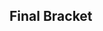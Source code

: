 {{DISPLAYTITLE:NorCal Regionals 2013}}{{SetGame|melee}}
{{tabs static
|name1=Overview
|link1=NorCal Regionals/2013
|name2=Singles Pools
|link2=NorCal Regionals/2013/Singles Pools
|name3=Singles Bracket
|link3=NorCal Regionals/2013/Singles Bracket
|This=3
}}
<onlyinclude>
==Final Bracket==
{{4DE4SSmwBracket
|tourneylink=NorCal Regionals/2013
|tourneyname=NorCal Regionals 2013
|l1placement=7-8
|l2placement=5-6
|l3placement=4
|l4placement=3
|r5loserplacement=2
|r5winnerplacement=1
|disableheads=true
|column-width=140
|export_score=true

<!-- WINNERS BRACKET -->
|r2m1p1=PewPewU |r2m1p1flag=us |r2m1p1score=2
|r2m1p2=Mango |r2m1p2flag=us |r2m1p2score=1
|r2m1win=1
|r2m1p1char1=marth |r2m1p2char1=falco |r2m1p1stock1=0 |r2m1p2stock1=2 |r2m1win1=2 |r2m1stage1=Battlefield
|r2m1p1char2=marth |r2m1p2char2=falco |r2m1p1stock2=1 |r2m1p2stock2=0 |r2m1win2=1 |r2m1stage2=Pokémon Stadium
|r2m1p1char3=marth |r2m1p2char3=cf |r2m1p1stock3=1 |r2m1p2stock3=0 |r2m1win3=1 |r2m1stage3=Dream Land
|r2m1date=April 27, 2013
|r2m1details={{BracketMatchDetails|reddit=|comment=|vod=https://youtu.be/-FsDtCQCJRs}}

|r2m2p1=Westballz |r2m2p1flag=us |r2m2p1score=1
|r2m2p2=Hungrybox |r2m2p2flag=us |r2m2p2score=2
|r2m2win=2
|r2m2p1char1=falco |r2m2p2char1=jigglypuff |r2m2p1stock1=0 |r2m2p2stock1=3 |r2m2win1=2 |r2m2stage1=Dream Land
|r2m2p1char2=fox |r2m2p2char2=jigglypuff |r2m2p1stock2=1 |r2m2p2stock2=0 |r2m2win2=1 |r2m2stage2=Yoshi's Story
|r2m2p1char3=fox |r2m2p2char3=jigglypuff |r2m2p1stock3=0 |r2m2p2stock3=2 |r2m2win3=2 |r2m2stage3=Fountain of Dreams
|r2m2date=April 27, 2013
|r2m2details={{BracketMatchDetails|reddit=|comment=|vod=https://youtu.be/3JXphir0Rr4}}

|r4m1p1=PewPewU |r4m1p1flag=us |r4m1p1score=0
|r4m1p2=Hungrybox |r4m1p2flag=us |r4m1p2score=3
|r4m1win=2
|r4m1p1char1=marth |r4m1p2char1=jigglypuff |r4m1p1stock1=0 |r4m1p2stock1=1 |r4m1win1=2 |r4m1stage1=Battlefield
|r4m1p1char2=marth |r4m1p2char2=jigglypuff |r4m1p1stock2=0 |r4m1p2stock2=1 |r4m1win2=2 |r4m1stage2=Yoshi's Story
|r4m1p1char3=marth |r4m1p2char3=jigglypuff |r4m1p1stock3=0 |r4m1p2stock3=1 |r4m1win3=2 |r4m1stage3=Yoshi's Story
|r4m1date=April 27, 2013
|r4m1details={{BracketMatchDetails|reddit=|comment=|vod=https://youtu.be/rRD4xvaREds}}

<!-- LOSERS BRACKET -->
|l1m1p1=Zhu |l1m1p1flag=us |l1m1p1score=1
|l1m1p2=S2J |l1m1p2flag=us |l1m1p2score=2
|l1m1win=2
|l1m1p1char1=falco |l1m1p2char1=cf |l1m1p1stock1=0 |l1m1p2stock1=1 |l1m1win1=2 |l1m1stage1=Battlefield
|l1m1p1char2=falco |l1m1p2char2=cf |l1m1p1stock2=1 |l1m1p2stock2=0 |l1m1win2=1 |l1m1stage2=Battlefield
|l1m1p1char3=falco |l1m1p2char3=cf |l1m1p1stock3=0 |l1m1p2stock3=1 |l1m1win3=2 |l1m1stage3=Pokémon Stadium
|l1m1date=April 27, 2013
|l1m1details={{BracketMatchDetails|reddit=|comment=|vod=https://youtu.be/j3wglCux-eM}}

|l1m2p1=Sung |l1m2p1flag=us |l1m2p1score=0
|l1m2p2=Fly Amanita |l1m2p2flag=us |l1m2p2score=2
|l1m2win=2
|l1m2p1char1=sheik |l1m2p2char1=ic |l1m2p1stock1=0 |l1m2p2stock1=2 |l1m2win1=2 |l1m2stage1=Battlefield
|l1m2p1char2=sheik |l1m2p2char2=ic |l1m2p1stock2=0 |l1m2p2stock2=2 |l1m2win2=2 |l1m2stage2=Yoshi's Story
|l1m2date=April 27, 2013
|l1m2details={{BracketMatchDetails|reddit=|comment=|vod=https://youtu.be/bo94Y7Ub_CA}}

|l2m1p1=Westballz |l2m1p1flag=us |l2m1p1score=2
|l2m1p2=S2J |l2m1p2flag=us |l2m1p2score=1
|l2m1win=1
|l2m1p1char1=falco |l2m1p2char1=cf |l2m1p1stock1=0 |l2m1p2stock1=1 |l2m1win1=2 |l2m1stage1=Yoshi's Story
|l2m1p1char2=falco |l2m1p2char2=cf |l2m1p1stock2=1 |l2m1p2stock2=0 |l2m1win2=1 |l2m1stage2=Yoshi's Story
|l2m1p1char3=falco |l2m1p2char3=cf |l2m1p1stock3=1 |l2m1p2stock3=0 |l2m1win3=1 |l2m1stage3=Battlefield
|l2m1date=April 27, 2013
|l2m1details={{BracketMatchDetails|reddit=|comment=|vod=https://youtu.be/xLrsrQ8PTww}}

|l2m2p1=Mango |l2m2p1flag=us |l2m2p1score=2
|l2m2p2=Fly Amanita |l2m2p2flag=us |l2m2p2score=0
|l2m2win=1
|l2m2p1char1=cf |l2m2p2char1=ic |l2m2p1stock1=3 |l2m2p2stock1=0 |l2m2win1=1 |l2m2stage1=Yoshi's Story
|l2m2p1char2=cf |l2m2p2char2=ic |l2m2p1stock2=2 |l2m2p2stock2=0 |l2m2win2=1 |l2m2stage2=Fountain of Dreams
|l2m2date=April 27, 2013
|l2m2details={{BracketMatchDetails|reddit=|comment=|vod=https://youtu.be/n6H-YE94DeM}}

|l3m1p1=Westballz |l3m1p1flag=us |l3m1p1score=0
|l3m1p2=Mango |l3m1p2flag=us |l3m1p2score=2
|l3m1win=2
|l3m1p1char1=falco |l3m1p2char1=fox |l3m1p1stock1=0 |l3m1p2stock1=2 |l3m1win1=2 |l3m1stage1=Yoshi's Story
|l3m1p1char2=falco |l3m1p2char2=fox |l3m1p1stock2=0 |l3m1p2stock2=1 |l3m1win2=2 |l3m1stage2=Yoshi's Story
|l3m1date=April 27, 2013
|l3m1details={{BracketMatchDetails|reddit=|comment=|vod=https://youtu.be/ZsxvM9o8DRI}}

|l4m1p1=PewPewU |l4m1p1flag=us |l4m1p1score=0
|l4m1p2=Mango |l4m1p2flag=us |l4m1p2score=3
|l4m1win=2
|l4m1p1char1=marth |l4m1p2char1=fox |l4m1p1stock1=0 |l4m1p2stock1=2 |l4m1win1=2 |l4m1stage1=Battlefield
|l4m1p1char2=marth |l4m1p2char2=fox |l4m1p1stock2=0 |l4m1p2stock2=1 |l4m1win2=2 |l4m1stage2=Final Destination
|l4m1p1char3=marth |l4m1p2char3=fox |l4m1p1stock3=0 |l4m1p2stock3=2 |l4m1win3=2 |l4m1stage3=Final Destination
|l4m1date=April 27, 2013
|l4m1details={{BracketMatchDetails|reddit=|comment=|vod=https://youtu.be/KHyB9sN7ZgM}}

<!-- GRAND FINALS -->
|r5m1p1=Hungrybox |r5m1p1flag=us |r5m1p1score=0 |r5m2p1score=3
|r5m1p2=Mango |r5m1p2flag=us |r5m1p2score=3 |r5m2p2score=2
|r5m1win=1
|r5m1p1char1=jigglypuff |r5m1p2char1=fox |r5m1p1stock1=0 |r5m1p2stock1=2 |r5m1win1=2 |r5m1stage1=Battlefield
|r5m1p1char2=jigglypuff |r5m1p2char2=fox |r5m1p1stock2=0 |r5m1p2stock2=4 |r5m1win2=2 |r5m1stage2=Fountain of Dreams
|r5m1p1char3=jigglypuff |r5m1p2char3=fox |r5m1p1stock3=0 |r5m1p2stock3=1 |r5m1win3=2 |r5m1stage3=Dream Land

|r5m2p1char1=jigglypuff |r5m2p2char1=fox |r5m2p1stock1=0 |r5m2p2stock1=1 |r5m2win1=2 |r5m2stage1=Battlefield
|r5m2p1char2=jigglypuff |r5m2p2char2=fox |r5m2p1stock2=1 |r5m2p2stock2=0 |r5m2win2=1 |r5m2stage2=Dream Land
|r5m2p1char3=jigglypuff |r5m2p2char3=fox |r5m2p1stock3=0 |r5m2p2stock3=1 |r5m2win3=2 |r5m2stage3=Pokémon Stadium
|r5m2p1char4=jigglypuff |r5m2p2char4=fox |r5m2p1stock4=1 |r5m2p2stock4=0 |r5m2win4=1 |r5m2stage4=Fountain of Dreams
|r5m2p1char5=jigglypuff |r5m2p2char5=fox |r5m2p1stock5=2 |r5m2p2stock5=0 |r5m2win5=1 |r5m2stage5=Final Destination
|r5m1date=April 27, 2013
|r5m1details={{BracketMatchDetails|reddit=|comment=|vod=https://youtu.be/ccoTN-kszhU}}
}}
</onlyinclude>
